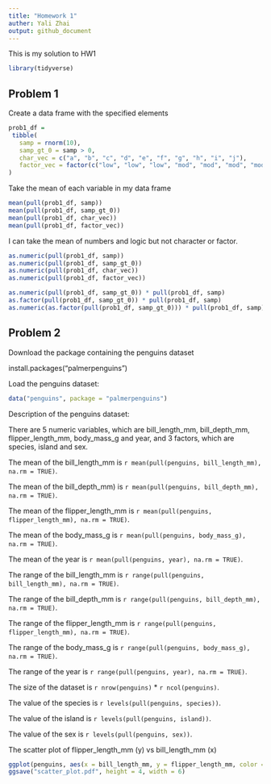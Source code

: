 ```yaml
---
title: "Homework 1"
auther: Yali Zhai
output: github_document
---
```


This is my solution to HW1

```r
library(tidyverse)
```

## Problem 1

Create a data frame with the specified elements

```r
prob1_df = 
 tibble(
   samp = rnorm(10),
   samp_gt_0 = samp > 0,
   char_vec = c("a", "b", "c", "d", "e", "f", "g", "h", "i", "j"),
   factor_vec = factor(c("low", "low", "low", "mod", "mod", "mod", "mod", "high", "high", "high"))
)

```

Take the mean of each variable in my data frame

```r
mean(pull(prob1_df, samp))
mean(pull(prob1_df, samp_gt_0))
mean(pull(prob1_df, char_vec))
mean(pull(prob1_df, factor_vec))
```

I can take the mean of numbers and logic but not character or factor.

```r
as.numeric(pull(prob1_df, samp))
as.numeric(pull(prob1_df, samp_gt_0))
as.numeric(pull(prob1_df, char_vec))
as.numeric(pull(prob1_df, factor_vec))
```

```r
as.numeric(pull(prob1_df, samp_gt_0)) * pull(prob1_df, samp)
as.factor(pull(prob1_df, samp_gt_0)) * pull(prob1_df, samp)
as.numeric(as.factor(pull(prob1_df, samp_gt_0))) * pull(prob1_df, samp)
```

## Problem 2

Download the package containing the penguins dataset


install.packages("palmerpenguins")

Load the penguins dataset:

```r
data("penguins", package = "palmerpenguins")
```

Description of the penguins dataset:

There are 5 numeric variables, which are bill_length_mm, bill_depth_mm, flipper_length_mm, body_mass_g and year, and 3 factors, which are species, island and sex.

The mean of the bill_length_mm is `r mean(pull(penguins, bill_length_mm), na.rm = TRUE)`.

The mean of the bill_depth_mm) is `r mean(pull(penguins, bill_depth_mm), na.rm = TRUE)`.

The mean of the flipper_length_mm is `r mean(pull(penguins, flipper_length_mm), na.rm = TRUE)`.

The mean of the body_mass_g is `r mean(pull(penguins, body_mass_g), na.rm = TRUE)`.

The mean of the year is `r mean(pull(penguins, year), na.rm = TRUE)`.

The range of the bill_length_mm is `r range(pull(penguins, bill_length_mm), na.rm = TRUE)`.

The range of the bill_depth_mm is `r range(pull(penguins, bill_depth_mm), na.rm = TRUE)`.

The range of the flipper_length_mm is `r range(pull(penguins, flipper_length_mm), na.rm = TRUE)`.

The range of the body_mass_g is `r range(pull(penguins, body_mass_g), na.rm = TRUE)`.

The range of the year is `r range(pull(penguins, year), na.rm = TRUE)`.

The size of the dataset is `r nrow(penguins)` * `r ncol(penguins)`.

The value of the species is `r levels(pull(penguins, species))`.

The value of the island is `r levels(pull(penguins, island))`.

The value of the sex is `r levels(pull(penguins, sex))`.

The scatter plot of flipper_length_mm (y) vs bill_length_mm (x)

```r
ggplot(penguins, aes(x = bill_length_mm, y = flipper_length_mm, color = species)) + geom_point()
ggsave("scatter_plot.pdf", height = 4, width = 6)
```


